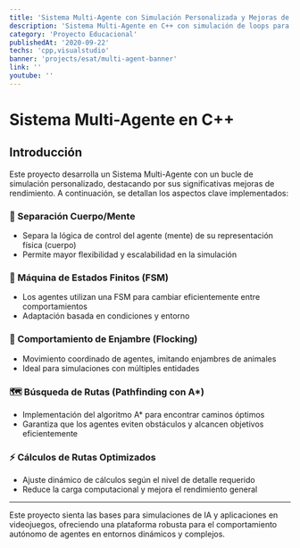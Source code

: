 ```yaml
---
title: 'Sistema Multi-Agente con Simulación Personalizada y Mejoras de Rendimiento'
description: 'Sistema Multi-Agente en C++ con simulación de loops para el comportamiento de los agentes y optimizaciones de rendimiento.'
category: 'Proyecto Educacional'
publishedAt: '2020-09-22'
techs: 'cpp,visualstudio'
banner: 'projects/esat/multi-agent-banner'
link: ''
youtube: ''
---
```


# Sistema Multi-Agente en C++

## Introducción

Este proyecto desarrolla un Sistema Multi-Agente con un bucle de simulación personalizado, destacando por sus significativas mejoras de rendimiento. A continuación, se detallan los aspectos clave implementados:

### 🧠 Separación Cuerpo/Mente
- Separa la lógica de control del agente (mente) de su representación física (cuerpo)
- Permite mayor flexibilidad y escalabilidad en la simulación

### 🔄 Máquina de Estados Finitos (FSM)
- Los agentes utilizan una FSM para cambiar eficientemente entre comportamientos
- Adaptación basada en condiciones y entorno

### 🐝 Comportamiento de Enjambre (Flocking)
- Movimiento coordinado de agentes, imitando enjambres de animales
- Ideal para simulaciones con múltiples entidades

### 🗺️ Búsqueda de Rutas (Pathfinding con A*)
- Implementación del algoritmo A* para encontrar caminos óptimos
- Garantiza que los agentes eviten obstáculos y alcancen objetivos eficientemente

### ⚡ Cálculos de Rutas Optimizados
- Ajuste dinámico de cálculos según el nivel de detalle requerido
- Reduce la carga computacional y mejora el rendimiento general

---

Este proyecto sienta las bases para simulaciones de IA y aplicaciones en videojuegos, ofreciendo una plataforma robusta para el comportamiento autónomo de agentes en entornos dinámicos y complejos.